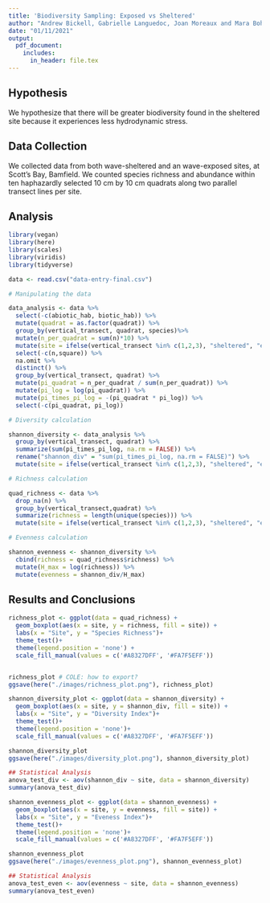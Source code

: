 ```yaml
---
title: 'Biodiversity Sampling: Exposed vs Sheltered'
author: "Andrew Bickell, Gabrielle Languedoc, Joan Moreaux and Mara Bohm"
date: "01/11/2021"
output:
  pdf_document:
    includes:
      in_header: file.tex
---
```


## Hypothesis

We hypothesize that there will be greater biodiversity found in the sheltered site because it experiences less hydrodynamic stress.

## Data Collection

We collected data from both wave-sheltered and an wave-exposed sites, at Scott's Bay, Bamfield. We counted species richness and abundance within ten haphazardly selected 10 cm by 10 cm quadrats along two parallel transect lines per site. 

## Analysis

```r
library(vegan)
library(here)
library(scales)
library(viridis)
library(tidyverse)
```

```r
data <- read.csv("data-entry-final.csv")

# Manipulating the data

data_analysis <- data %>% 
  select(-c(abiotic_hab, biotic_hab)) %>% 
  mutate(quadrat = as.factor(quadrat)) %>% 
  group_by(vertical_transect, quadrat, species)%>%
  mutate(n_per_quadrat = sum(n)*10) %>%
  mutate(site = ifelse(vertical_transect %in% c(1,2,3), "sheltered", "exposed")) %>% 
  select(-c(n,square)) %>% 
  na.omit %>%
  distinct() %>%
  group_by(vertical_transect, quadrat) %>%
  mutate(pi_quadrat = n_per_quadrat / sum(n_per_quadrat)) %>% 
  mutate(pi_log = log(pi_quadrat)) %>% 
  mutate(pi_times_pi_log = -(pi_quadrat * pi_log)) %>% 
  select(-c(pi_quadrat, pi_log))

# Diversity calculation

shannon_diversity <- data_analysis %>% 
  group_by(vertical_transect, quadrat) %>%
  summarize(sum(pi_times_pi_log, na.rm = FALSE)) %>%
  rename("shannon_div" = "sum(pi_times_pi_log, na.rm = FALSE)") %>%
  mutate(site = ifelse(vertical_transect %in% c(1,2,3), "sheltered", "exposed"))

# Richness calculation

quad_richness <- data %>%
  drop_na(n) %>%
  group_by(vertical_transect,quadrat) %>%
  summarize(richness = length(unique(species))) %>%
  mutate(site = ifelse(vertical_transect %in% c(1,2,3), "sheltered", "exposed"))

# Evenness calculation

shannon_evenness <- shannon_diversity %>% 
  cbind(richness = quad_richness$richness) %>% 
  mutate(H_max = log(richness)) %>%
  mutate(evenness = shannon_div/H_max)
```

## Results and Conclusions

```r
richness_plot <- ggplot(data = quad_richness) +
  geom_boxplot(aes(x = site, y = richness, fill = site)) +
  labs(x = "Site", y = "Species Richness")+
  theme_test()+
  theme(legend.position = 'none') +
  scale_fill_manual(values = c('#A8327DFF', '#FA7F5EFF'))


richness_plot # COLE: how to export?
ggsave(here("./images/richness_plot.png"), richness_plot)

```

```r
shannon_diversity_plot <- ggplot(data = shannon_diversity) +
  geom_boxplot(aes(x = site, y = shannon_div, fill = site)) +
  labs(x = "Site", y = "Diversity Index")+
  theme_test()+
  theme(legend.position = 'none')+
  scale_fill_manual(values = c('#A8327DFF', '#FA7F5EFF'))

shannon_diversity_plot
ggsave(here("./images/diversity_plot.png"), shannon_diversity_plot)
```

\newpage 

```r
## Statistical Analysis
anova_test_div <- aov(shannon_div ~ site, data = shannon_diversity)
summary(anova_test_div)
```

```r
shannon_evenness_plot <- ggplot(data = shannon_evenness) +
  geom_boxplot(aes(x = site, y = evenness, fill = site)) +
  labs(x = "Site", y = "Eveness Index")+
  theme_test()+
  theme(legend.position = 'none')+
  scale_fill_manual(values = c('#A8327DFF', '#FA7F5EFF'))

shannon_evenness_plot
ggsave(here("./images/evenness_plot.png"), shannon_evenness_plot)
```

```r
## Statistical Analysis
anova_test_even <- aov(evenness ~ site, data = shannon_evenness)
summary(anova_test_even)
```

